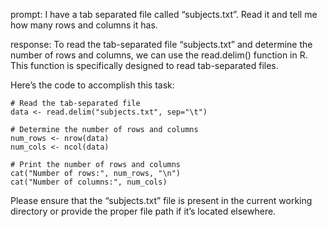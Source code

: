prompt:
I have a tab separated file called "subjects.txt". Read it and tell me how many rows and columns it has. 

response:
To read the tab-separated file "subjects.txt" and determine the number of rows and columns, we can use the read.delim() function in R. This function is specifically designed to read tab-separated files.

Here's the code to accomplish this task:

```
# Read the tab-separated file
data <- read.delim("subjects.txt", sep="\t")

# Determine the number of rows and columns
num_rows <- nrow(data)
num_cols <- ncol(data)

# Print the number of rows and columns
cat("Number of rows:", num_rows, "\n")
cat("Number of columns:", num_cols)
```

Please ensure that the "subjects.txt" file is present in the current working directory or provide the proper file path if it's located elsewhere.
